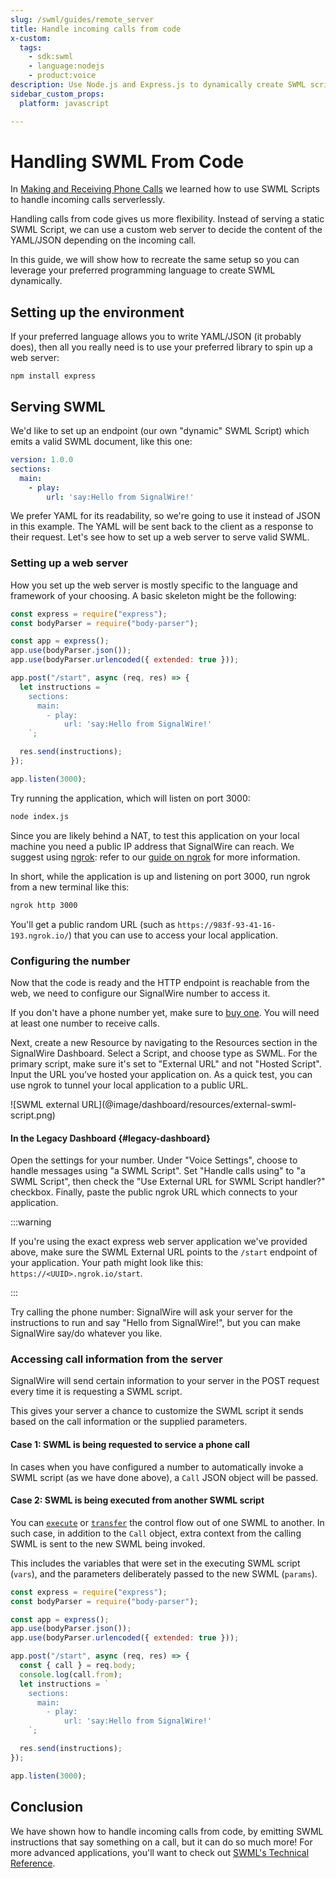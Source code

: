 ```yaml
---
slug: /swml/guides/remote_server
title: Handle incoming calls from code
x-custom:
  tags:
    - sdk:swml
    - language:nodejs
    - product:voice
description: Use Node.js and Express.js to dynamically create SWML scripts to handle calls based on incoming call information. 
sidebar_custom_props:
  platform: javascript

---
```



# Handling SWML From Code

In [Making and Receiving Phone Calls](/voice/getting-started/making-and-receiving-phone-calls) we
learned how to use SWML Scripts to handle incoming calls serverlessly.

Handling calls from code gives us more flexibility. Instead of serving a
static SWML Script, we can use a custom web server to decide the content of the YAML/JSON
depending on the incoming call.

In this guide, we will show how to recreate the same setup so you can leverage your preferred programming language to create SWML dynamically.

## **Setting up the environment**

If your preferred language allows you to write YAML/JSON (it probably does), then all you really need is to use your preferred library to spin up a web server:

```shell
npm install express
```

## **Serving SWML**

We'd like to set up an endpoint (our own "dynamic" SWML Script) which emits a valid SWML document, like this one:

```yaml andJson
version: 1.0.0
sections:
  main:
    - play:
        url: 'say:Hello from SignalWire!'
```

We prefer YAML for its readability, so we're going to use it instead of JSON in this example. The YAML will be sent back to the client as a response to their request. Let's see how to set up a web server to serve valid SWML.

### Setting up a web server

How you set up the web server is mostly specific to the language and framework
of your choosing. A basic skeleton might be the following:

```javascript title="index.js"
const express = require("express");
const bodyParser = require("body-parser");

const app = express();
app.use(bodyParser.json());
app.use(bodyParser.urlencoded({ extended: true }));

app.post("/start", async (req, res) => {
  let instructions = `
    sections:
      main:
        - play:
            url: 'say:Hello from SignalWire!'
    `;

  res.send(instructions);
});

app.listen(3000);
```

Try running the application, which will listen on port 3000:

```bash
node index.js
```

Since you are likely behind a NAT, to test this application on your local machine you need a public IP address that SignalWire can reach. We suggest using [ngrok](https://ngrok.com/): refer to our [guide on ngrok](/platform/basics/guides/technical-troubleshooting/how-to-test-webhooks-with-ngrok) for more information.

In short, while the application is up and listening on port 3000, run ngrok from a new terminal like this:

```bash
ngrok http 3000
```

You'll get a public random URL (such as `https://983f-93-41-16-193.ngrok.io/`) that you can use to access your local application.

### Configuring the number

Now that the code is ready and the HTTP endpoint is reachable from the web, 
we need to configure our SignalWire number to access it.

If you don't have a phone number yet, make sure to [buy one](/platform/phone-numbers/getting-started/buying-a-phone-number). 
You will need at least one number to receive calls.

Next, create a new Resource by navigating to the Resources section in the SignalWire Dashboard. 
Select a Script, and choose type as SWML.
For the primary script, make sure it's set to "External URL" and not "Hosted Script". 
Input the URL you've hosted your application on. 
As a quick test, you can use ngrok to tunnel your local application to a public URL.

<ResourceAdmonition/>

<Frame>
  ![SWML external URL](@image/dashboard/resources/external-swml-script.png)
</Frame>

#### In the Legacy Dashboard {#legacy-dashboard}

<AccordionGroup>

  <Accordion title="In the Legacy UI">

  Open the settings for your number. Under "Voice Settings", choose to
  handle messages using "a SWML Script". Set "Handle calls using" to "a SWML Script", then check the "Use External URL for SWML Script handler?" checkbox. 
  Finally, paste the public ngrok URL which connects to your application.

  </Accordion>

  <UiAccordion />

</AccordionGroup>

:::warning

If you're using the exact express web server application we've provided above, make sure the SWML External URL points to the `/start` endpoint of your application. Your path 
might look like this: `https://<UUID>.ngrok.io/start`.

:::

Try calling the phone number: SignalWire will ask your server for the instructions to run and say "Hello from SignalWire!", but you can make SignalWire say/do whatever you like.

### Accessing call information from the server

SignalWire will send certain information to your server in the POST request every time it is requesting a SWML script.

This gives your server a chance to customize the SWML script it sends based on the call information or the supplied parameters.

#### Case 1: SWML is being requested to service a phone call

In cases when you have configured a number to automatically invoke a SWML script (as we have done above),
a `Call` JSON object will be passed.

#### Case 2: SWML is being executed from another SWML script

You can [`execute`] or [`transfer`] the control flow out of one SWML to another. In such case, in addition to the `Call` object,
extra context from the calling SWML is sent to the new SWML being invoked.

This includes the variables that were set in the executing SWML script (`vars`), and the
parameters deliberately passed to the new SWML (`params`).

```javascript title="index.js"
const express = require("express");
const bodyParser = require("body-parser");

const app = express();
app.use(bodyParser.json());
app.use(bodyParser.urlencoded({ extended: true }));

app.post("/start", async (req, res) => {
  const { call } = req.body;
  console.log(call.from);
  let instructions = `
    sections:
      main:
        - play:
            url: 'say:Hello from SignalWire!'
    `;

  res.send(instructions);
});

app.listen(3000);
```

## **Conclusion**

We have shown how to handle incoming calls from code, by emitting SWML instructions that say something on a call, but it can do so much more! For more advanced applications, you'll want to check out [SWML's Technical Reference](/swml).

[`execute`]: /swml/methods/execute
[`transfer`]: /swml/methods/transfer
[`request`]: /swml/methods/request
[`answer`]: /swml/methods/answer
[`play`]: /swml/methods/play
[`accept`]: https://developer.mozilla.org/en-US/docs/Web/HTTP/Headers/Accept
